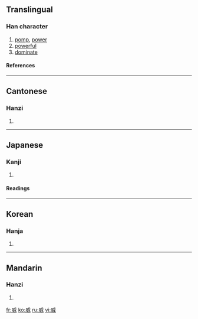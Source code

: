 ==Translingual==
===Han character===
{{Han char|rn=38|rad=女|as=06|sn=9|four=5320<sub>0</sub>|canj=戈竹一女 (IHMV)}}
# [[pomp]], [[power]]
# [[powerful]]
# [[dominate]]
====References====
{{Han ref|kx=0261.240|dkj=06259|dj=0527.270|hdz=21404.010|uh=5A01|ud=23041|bh=ABC2|bd=43970}}
----
==Cantonese==
===Hanzi===
{{yue-hanzi|jyut=|y=wai1}}
# {{defn|Cantonese}}
----
==Japanese==
===Kanji===
{{ja-kanji|grade=c|rs=女06}}
# {{defn|Japanese}} 
====Readings====
{{ja-readings|on=[[い]] (i)|kun=[[おどす]] (odosu), [[たけし]] (takeshi)}}
----
==Korean==
===Hanja===
{{ko-hanja|hangeul=위|rv=wi|mr=wi}}
# {{defn|Korean}}
----
==Mandarin==
===Hanzi===
{{cmn-hanzi|pin=[[wēi]] ([[wei1]])|wg=wei<sup>1</sup>}}
# {{defn|Mandarin}}

[[fr:威]]
[[ko:威]]
[[ru:威]]
[[vi:威]]
